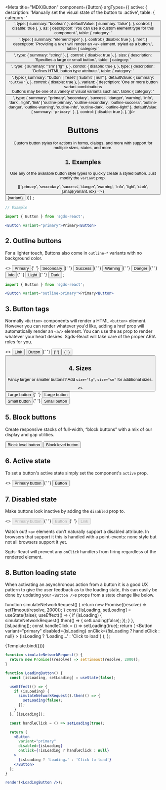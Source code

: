 


<Meta title="MDX/Button" component={Button} argTypes={{
  active: {
      description:
        'Manually set the visual state of the button to :active',
      table: {
        category: '<Button>',
        type: { summary: "boolean" },
        defaultValue: { summary: 'false' },
      },
      control: { disable: true },
    },
    as: {
      description:
        'You can use a custom element type for this component.',
      table: {
        category: '<Button>',
        type: { summary: "elementType" },
      },
      control: { disable: true },
    },
    href: {
      description:
        'Providing a `href` will render an `<a>` element, styled as a button.',
      table: {
        category: '<Button>',
        type: { summary: "string" },
      },
      control: { disable: true },
    },
    size: {
      description:
        'Specifies a large or small button.',
      table: {
        category: '<Button>',
        type: { summary: "'sm' | 'lg'" },
      },
      control: { disable: true },
    },
    type: {
      description:
        'Defines HTML button type attribute.',
      table: {
        category: '<Button>',
        type: { summary: "'button' | 'reset' | 'submit' | null" },
        defaultValue: { summary: `'button'` },
      },
      control: { disable: true },
    },
    variant: {
      description:
        'One or more button variant combinations <br/> buttons may be one of a variety of visual variants such as:',
      table: {
        category: '<Button>',
        type: { summary: "'primary', 'secondary', 'success', 'danger', 'warning', 'info', 'dark', 'light', 'link' | 'outline-primary', 'outline-secondary', 'outline-success', 'outline-danger', 'outline-warning', 'outline-info', 'outline-dark', 'outline-light" },
        defaultValue: { summary: `'primary'` },
      },
      control: { disable: true },
    },
}}/>

# Buttons

Custom button styles for actions in forms, dialogs, and more with support for multiple sizes, states, and more.

## 1. Examples

Use any of the available button style types to quickly create a styled button. Just modify the `variant` prop.

<Canvas>
  <Story name="Basic">
    {[
      'primary',
      'secondary',
      'success',
      'danger',
      'warning',
      'info',
      'light',
      'dark',
    ].map((variant, idx) => (
      <Button className="m-1" key={idx} variant={variant}>
        {variant}
      </Button>
    ))}
    ;
  </Story>
</Canvas>

```jsx
// Example

import { Button } from 'sgds-react';

<Button variant="primary">Primary<Button>
```

## 2. Outline buttons

For a lighter touch, Buttons also come in `outline-*` variants with no background color.

<Canvas withSource="open">
  <Story name="Outline buttons">
    <>
      <Button variant="outline-primary">Primary</Button>{' '}
      <Button variant="outline-secondary">Secondary</Button>{' '}
      <Button variant="outline-success">Success</Button>{' '}
      <Button variant="outline-warning">Warning</Button>{' '}
      <Button variant="outline-danger">Danger</Button>{' '}
      <Button variant="outline-info">Info</Button>{' '}
      <Button variant="outline-light">Light</Button>{' '}
      <Button variant="outline-dark">Dark</Button>
    </>
    ;
  </Story>
</Canvas>

```jsx
import { Button } from 'sgds-react';

<Button variant="outline-primary">Primary<Button>
```

## 3. Button tags

Normally `<Button>` components will render a HTML `<button>` element. However you can render whatever you'd like, adding a href prop will automatically render an `<a/>` element.
You can use the as prop to render whatever your heart desires. Sgds-React will take care of the proper ARIA roles for you.

<Canvas withSource="open">
  <Story name="Button tags">
    <>
      <Button href="#">Link</Button> <Button type="submit">Button</Button>{' '}
      <Button as="input" type="button" value="Input" />{' '}
      <Button as="input" type="submit" value="Submit" />{' '}
      <Button as="input" type="reset" value="Reset" />
    </>
  </Story>
</Canvas>

## 4. Sizes

Fancy larger or smaller buttons? Add `size="lg"`, `size="sm"` for additional sizes.

<Canvas withSource="open">
  <Story name="Button sizes">
    <>
      <div className="mb-2">
        <Button variant="primary" size="lg">
          Large button
        </Button>{' '}
        <Button variant="secondary" size="lg">
          Large button
        </Button>
      </div>
      <div>
        <Button variant="primary" size="sm">
          Small button
        </Button>{' '}
        <Button variant="secondary" size="sm">
          Small button
        </Button>
      </div>
    </>
  </Story>
</Canvas>

## 5. Block buttons

Create responsive stacks of full-width, “block buttons” with a mix of our display and gap utilities.

<Canvas withSource="open">
  <Story name="Block buttons">
    <div className="d-grid gap-2">
      <Button variant="primary" size="lg">
        Block level button
      </Button>
      <Button variant="secondary" size="lg">
        Block level button
      </Button>
    </div>
  </Story>
</Canvas>

## 6. Active state

To set a button's active state simply set the component's `active` prop.

<Canvas withSource="open">
  <Story name="Active state">
    <>
      <Button variant="primary" size="lg" active>
        Primary button
      </Button>{' '}
      <Button variant="secondary" size="lg" active>
        Button
      </Button>
    </>
  </Story>
</Canvas>

## 7. Disabled state

Make buttons look inactive by adding the `disabled` prop to.

<Canvas withSource="open">
  <Story name="Disabled state">
    <>
      <Button variant="primary" size="lg" disabled>
        Primary button
      </Button>{' '}
      <Button variant="secondary" size="lg" disabled>
        Button
      </Button>{' '}
      <Button href="#" variant="secondary" size="lg" disabled>
        Link
      </Button>
    </>
  </Story>
</Canvas>

Watch out! `<a>` elements don't naturally support a disabled attribute. In browsers that support it this is handled with a point-events: none style but not all browsers support it yet.

Sgds-React will prevent any `onClick` handlers from firing regardless of the rendered element.

## 8. Button loading state

When activating an asynchronous action from a button it is a good UX pattern to give the user feedback as to the loading state, this can easily be done by updating your `<Button />`s props from a state change like below.

  function simulateNetworkRequest() {
    return new Promise((resolve) => setTimeout(resolve, 2000));
  }
  const [isLoading, setLoading] = useState(false);
  useEffect(() => {
    if (isLoading) {
      simulateNetworkRequest().then(() => {
        setLoading(false);
      });
    }
  }, [isLoading]);
  const handleClick = () => setLoading(true);
  return (
    <Button
      variant="primary"
      disabled={isLoading}
      onClick={!isLoading ? handleClick : null}
    >
      {isLoading ? 'Loading…' : 'Click to load'}
    </Button>
  );
};

<Canvas>
  <Story name="Button loading state">{Template.bind({})}</Story>
</Canvas>

```jsx
function simulateNetworkRequest() {
  return new Promise((resolve) => setTimeout(resolve, 2000));
}

function LoadingButton() {
  const [isLoading, setLoading] = useState(false);

  useEffect(() => {
    if (isLoading) {
      simulateNetworkRequest().then(() => {
        setLoading(false);
      });
    }
  }, [isLoading]);

  const handleClick = () => setLoading(true);

  return (
    <Button
      variant="primary"
      disabled={isLoading}
      onClick={!isLoading ? handleClick : null}
    >
      {isLoading ? 'Loading…' : 'Click to load'}
    </Button>
  );
}

render(<LoadingButton />);
```

<ArgsTable story="Button loading state" />
